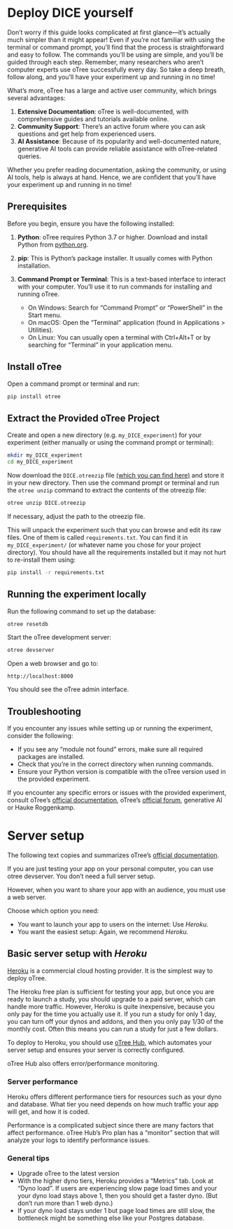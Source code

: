 # Deploy DICE yourself

Don't worry if this guide looks complicated at first glance—it's actually much simpler than it might appear! Even if you're not familiar with using the terminal or command prompt, you'll find that the process is straightforward and easy to follow. The commands you'll be using are simple, and you'll be guided through each step. Remember, many researchers who aren't computer experts use oTree successfully every day. So take a deep breath, follow along, and you'll have your experiment up and running in no time!

What's more, oTree has a large and active user community, which brings several advantages:

1. **Extensive Documentation**: oTree is well-documented, with comprehensive guides and tutorials available online.
2. **Community Support**: There's an active forum where you can ask questions and get help from experienced users.
3. **AI Assistance**: Because of its popularity and well-documented nature, generative AI tools can provide reliable assistance with oTree-related queries.

Whether you prefer reading documentation, asking the community, or using AI tools, help is always at hand. Hence, we are confident that you'll have your experiment up and running in no time!

## Prerequisites

Before you begin, ensure you have the following installed:

1. **Python**: oTree requires Python 3.7 or higher. Download and install Python from [python.org](https://www.python.org/downloads/).

2. **pip**: This is Python's package installer. It usually comes with Python installation.

3. **Command Prompt or Terminal**: This is a text-based interface to interact with your computer. You'll use it to run commands for installing and running oTree.
   - On Windows: Search for "Command Prompt" or "PowerShell" in the Start menu.
   - On macOS: Open the "Terminal" application (found in Applications > Utilities).
   - On Linux: You can usually open a terminal with Ctrl+Alt+T or by searching for "Terminal" in your application menu.



## Install oTree

Open a command prompt or terminal and run:

```.bash
pip install otree
```

## Extract the Provided oTree Project

Create and open a new directory (e.g. `my_DICE_experiment`) for your experiment (either manually or using the command prompt or terminal):

```.bash
mkdir my_DICE_experiment
cd my_DICE_experiment
```

Now download the `DICE.otreezip` file [(which you can find here)](https://github.com/Howquez/oFeeds/blob/main/software/DICE/DICE.otreezip) and store it in your new directory. Then use the command prompt or terminal and run the `otree unzip` command to extract the contents of the otreezip file:

```.bash
otree unzip DICE.otreezip
```

If necessary, adjust the path to the otreezip file.


This will unpack the experiment such that you can browse and edit its raw files. One of them is called `requirements.txt`. You can find it in `my_DICE_experiment/` (or whatever name you chose for your project directory). You should have all the requirements installed but it may not hurt to re-install them using:

```.bash
pip install -r requirements.txt
```

## Running the experiment locally

Run the following command to set up the database:

```.bash
otree resetdb
```


Start the oTree development server:

```.bash
otree devserver
```

Open a web browser and go to:

```
http://localhost:8000
```

You should see the oTree admin interface.

## Troubleshooting

If you encounter any issues while setting up or running the experiment, consider the following:

- If you see any "module not found" errors, make sure all required packages are installed.
- Check that you're in the correct directory when running commands.
- Ensure your Python version is compatible with the oTree version used in the provided experiment.

::: {.callout-note}
If you encounter any specific errors or issues with the provided experiment, consult oTree's [official documentation](https://otree.readthedocs.io/en/latest/), oTree's [official forum](https://www.otreehub.com/forum/), generative AI or Hauke Roggenkamp.
:::


# Server setup

::: {.callout-note}
The following text copies and summarizes  oTree's [official documentation](https://otree.readthedocs.io/en/latest/server/intro.html#server-setup).
:::

If you are just testing your app on your personal computer, you can use otree devserver. You don’t need a full server setup.

However, when you want to share your app with an audience, you must use a web server.

Choose which option you need:

- You want to launch your app to users on the internet: Use _Heroku._
- You want the easiest setup: Again, we recommend _Heroku._

## Basic server setup with _Heroku_

[Heroku](https://dashboard.heroku.com/apps) is a commercial cloud hosting provider. It is the simplest way to deploy oTree.

The Heroku free plan is sufficient for testing your app, but once you are ready to launch a study, you should upgrade to a paid server, which can handle more traffic. However, Heroku is quite inexpensive, because you only pay for the time you actually use it. If you run a study for only 1 day, you can turn off your dynos and addons, and then you only pay 1/30 of the monthly cost. Often this means you can run a study for just a few dollars.

To deploy to Heroku, you should use [oTree Hub](https://www.otreehub.com/), which automates your server setup and ensures your server is correctly configured.

oTree Hub also offers error/performance monitoring.

### Server performance

Heroku offers different performance tiers for resources such as your dyno and database. What tier you need depends on how much traffic your app will get, and how it is coded.

Performance is a complicated subject since there are many factors that affect performance. oTree Hub’s Pro plan has a "monitor" section that will analyze your logs to identify performance issues.

### General tips

- Upgrade oTree to the latest version
- With the higher dyno tiers, Heroku provides a "Metrics" tab. Look at "Dyno load". If users are experiencing slow page load times and your your dyno load stays above 1, then you should get a faster dyno. (But don’t run more than 1 web dyno.)
- If your dyno load stays under 1 but page load times are still slow, the bottleneck might be something else like your Postgres database.

